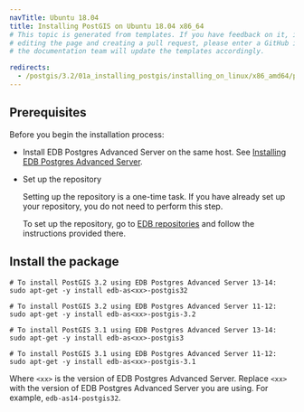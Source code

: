 ```yaml
---
navTitle: Ubuntu 18.04
title: Installing PostGIS on Ubuntu 18.04 x86_64
# This topic is generated from templates. If you have feedback on it, instead of
# editing the page and creating a pull request, please enter a GitHub issue and
# the documentation team will update the templates accordingly.

redirects:
  - /postgis/3.2/01a_installing_postgis/installing_on_linux/x86_amd64/postgis_ubuntu18_x86
---
```


## Prerequisites

Before you begin the installation process:

- Install EDB Postgres Advanced Server on the same host. See [Installing EDB Postgres Advanced Server](/epas/latest/epas_inst_linux).

- Set up the repository

  Setting up the repository is a one-time task. If you have already set up your repository, you do not need to perform this step.

  To set up the repository, go to [EDB repositories](https://www.enterprisedb.com/repos-downloads) and follow the instructions provided there.

## Install the package

```shell
# To install PostGIS 3.2 using EDB Postgres Advanced Server 13-14:
sudo apt-get -y install edb-as<xx>-postgis32

# To install PostGIS 3.2 using EDB Postgres Advanced Server 11-12:
sudo apt-get -y install edb-as<xx>-postgis-3.2

# To install PostGIS 3.1 using EDB Postgres Advanced Server 13-14:
sudo apt-get -y install edb-as<xx>-postgis3

# To install PostGIS 3.1 using EDB Postgres Advanced Server 11-12:
sudo apt-get -y install edb-as<xx>-postgis-3.1
```

Where `<xx>` is the version of EDB Postgres Advanced Server. Replace `<xx>` with the version of EDB Postgres Advanced Server you are using. For example, `edb-as14-postgis32`.
